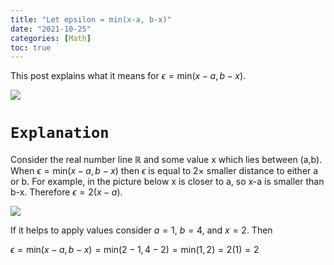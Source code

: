 ```yaml
---
title: "Let epsilon = min(x-a, b-x)"
date: "2021-10-25"
categories: [Math]
toc: true
---
```


This post explains what it means for $\epsilon=\text{min}(x-a,b-x)$. 

![](../../00_img/smol-epsilon.webp)

# `Explanation`

Consider the real number line $\mathbb{R}$ and some value x which lies between (a,b). When $\epsilon=\text{min}(x-a,b-x)$ then $\epsilon$ is equal to $2\times$ smaller distance to either a or b. For example, in the picture below x is closer to a, so x-a is smaller than b-x. Therefore $\epsilon=2(x-a)$. 

![](../../00_img/epsilon.png)

If it helps to apply values consider $a=1$, $b=4$, and $x=2$. Then 

$\epsilon=\text{min}(x-a,b-x)=\text{min}(2-1,4-2)=\text{min}(1,2)=2(1)=2$